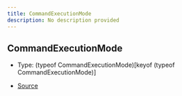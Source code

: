 ```yaml
---
title: CommandExecutionMode
description: No description provided
---
```


## CommandExecutionMode

- Type: (typeof CommandExecutionMode)\[keyof (typeof CommandExecutionMode)]

- [Source](https://github.com/underctrl-io/commandkit/blob/f8cc07d11d2ae5ed7f529adff1649936223e27b2/packages/commandkit/src/app/commands/Context.ts#L27)
